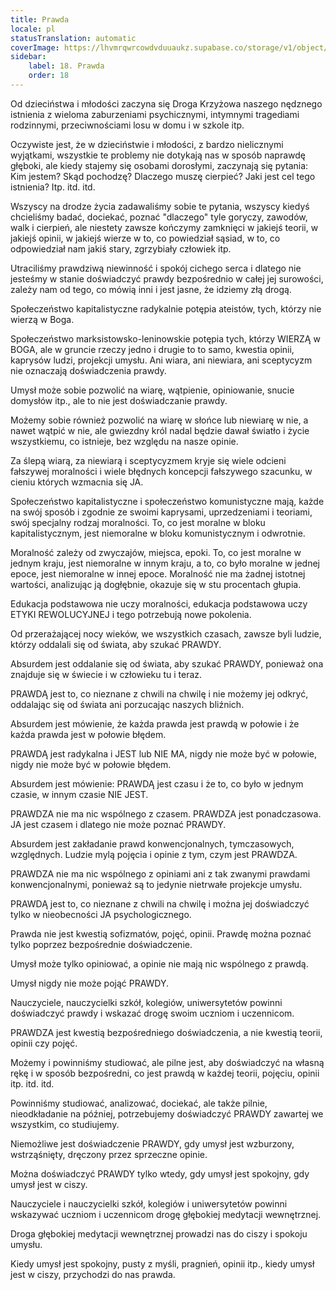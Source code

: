 ```yaml
---
title: Prawda
locale: pl
statusTranslation: automatic
coverImage: https://lhvmrqwrcowdvduuaukz.supabase.co/storage/v1/object/public/strapi-uploads/small_cover-educacion-fundamental.webp-2d51a7828a2b1309555be27f7e2a61a0.webp
sidebar:
    label: 18. Prawda
    order: 18
---
```

Od dzieciństwa i młodości zaczyna się Droga Krzyżowa naszego nędznego istnienia z wieloma zaburzeniami psychicznymi, intymnymi tragediami rodzinnymi, przeciwnościami losu w domu i w szkole itp.

Oczywiste jest, że w dzieciństwie i młodości, z bardzo nielicznymi wyjątkami, wszystkie te problemy nie dotykają nas w sposób naprawdę głęboki, ale kiedy stajemy się osobami dorosłymi, zaczynają się pytania: Kim jestem? Skąd pochodzę? Dlaczego muszę cierpieć? Jaki jest cel tego istnienia? Itp. itd. itd.

Wszyscy na drodze życia zadawaliśmy sobie te pytania, wszyscy kiedyś chcieliśmy badać, dociekać, poznać "dlaczego" tyle goryczy, zawodów, walk i cierpień, ale niestety zawsze kończymy zamknięci w jakiejś teorii, w jakiejś opinii, w jakiejś wierze w to, co powiedział sąsiad, w to, co odpowiedział nam jakiś stary, zgrzybiały człowiek itp.

Utraciliśmy prawdziwą niewinność i spokój cichego serca i dlatego nie jesteśmy w stanie doświadczyć prawdy bezpośrednio w całej jej surowości, zależy nam od tego, co mówią inni i jest jasne, że idziemy złą drogą.

Społeczeństwo kapitalistyczne radykalnie potępia ateistów, tych, którzy nie wierzą w Boga.

Społeczeństwo marksistowsko-leninowskie potępia tych, którzy WIERZĄ w BOGA, ale w gruncie rzeczy jedno i drugie to to samo, kwestia opinii, kaprysów ludzi, projekcji umysłu. Ani wiara, ani niewiara, ani sceptycyzm nie oznaczają doświadczenia prawdy.

Umysł może sobie pozwolić na wiarę, wątpienie, opiniowanie, snucie domysłów itp., ale to nie jest doświadczanie prawdy.

Możemy sobie również pozwolić na wiarę w słońce lub niewiarę w nie, a nawet wątpić w nie, ale gwiezdny król nadal będzie dawał światło i życie wszystkiemu, co istnieje, bez względu na nasze opinie.

Za ślepą wiarą, za niewiarą i sceptycyzmem kryje się wiele odcieni fałszywej moralności i wiele błędnych koncepcji fałszywego szacunku, w cieniu których wzmacnia się JA.

Społeczeństwo kapitalistyczne i społeczeństwo komunistyczne mają, każde na swój sposób i zgodnie ze swoimi kaprysami, uprzedzeniami i teoriami, swój specjalny rodzaj moralności. To, co jest moralne w bloku kapitalistycznym, jest niemoralne w bloku komunistycznym i odwrotnie.

Moralność zależy od zwyczajów, miejsca, epoki. To, co jest moralne w jednym kraju, jest niemoralne w innym kraju, a to, co było moralne w jednej epoce, jest niemoralne w innej epoce. Moralność nie ma żadnej istotnej wartości, analizując ją dogłębnie, okazuje się w stu procentach głupia.

Edukacja podstawowa nie uczy moralności, edukacja podstawowa uczy ETYKI REWOLUCYJNEJ i tego potrzebują nowe pokolenia.

Od przerażającej nocy wieków, we wszystkich czasach, zawsze byli ludzie, którzy oddalali się od świata, aby szukać PRAWDY.

Absurdem jest oddalanie się od świata, aby szukać PRAWDY, ponieważ ona znajduje się w świecie i w człowieku tu i teraz.

PRAWDĄ jest to, co nieznane z chwili na chwilę i nie możemy jej odkryć, oddalając się od świata ani porzucając naszych bliźnich.

Absurdem jest mówienie, że każda prawda jest prawdą w połowie i że każda prawda jest w połowie błędem.

PRAWDĄ jest radykalna i JEST lub NIE MA, nigdy nie może być w połowie, nigdy nie może być w połowie błędem.

Absurdem jest mówienie: PRAWDĄ jest czasu i że to, co było w jednym czasie, w innym czasie NIE JEST.

PRAWDZA nie ma nic wspólnego z czasem. PRAWDZA jest ponadczasowa. JA jest czasem i dlatego nie może poznać PRAWDY.

Absurdem jest zakładanie prawd konwencjonalnych, tymczasowych, względnych. Ludzie mylą pojęcia i opinie z tym, czym jest PRAWDZA.

PRAWDZA nie ma nic wspólnego z opiniami ani z tak zwanymi prawdami konwencjonalnymi, ponieważ są to jedynie nietrwałe projekcje umysłu.

PRAWDĄ jest to, co nieznane z chwili na chwilę i można jej doświadczyć tylko w nieobecności JA psychologicznego.

Prawda nie jest kwestią sofizmatów, pojęć, opinii. Prawdę można poznać tylko poprzez bezpośrednie doświadczenie.

Umysł może tylko opiniować, a opinie nie mają nic wspólnego z prawdą.

Umysł nigdy nie może pojąć PRAWDY.

Nauczyciele, nauczycielki szkół, kolegiów, uniwersytetów powinni doświadczyć prawdy i wskazać drogę swoim uczniom i uczennicom.

PRAWDZA jest kwestią bezpośredniego doświadczenia, a nie kwestią teorii, opinii czy pojęć.

Możemy i powinniśmy studiować, ale pilne jest, aby doświadczyć na własną rękę i w sposób bezpośredni, co jest prawdą w każdej teorii, pojęciu, opinii itp. itd. itd.

Powinniśmy studiować, analizować, dociekać, ale także pilnie, nieodkładanie na później, potrzebujemy doświadczyć PRAWDY zawartej we wszystkim, co studiujemy.

Niemożliwe jest doświadczenie PRAWDY, gdy umysł jest wzburzony, wstrząśnięty, dręczony przez sprzeczne opinie.

Można doświadczyć PRAWDY tylko wtedy, gdy umysł jest spokojny, gdy umysł jest w ciszy.

Nauczyciele i nauczycielki szkół, kolegiów i uniwersytetów powinni wskazywać uczniom i uczennicom drogę głębokiej medytacji wewnętrznej.

Droga głębokiej medytacji wewnętrznej prowadzi nas do ciszy i spokoju umysłu.

Kiedy umysł jest spokojny, pusty z myśli, pragnień, opinii itp., kiedy umysł jest w ciszy, przychodzi do nas prawda.

